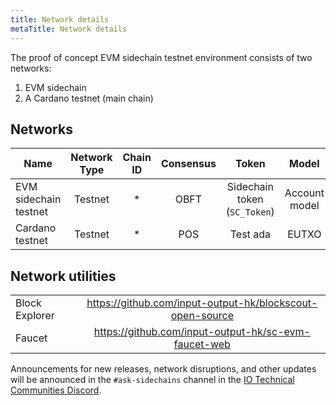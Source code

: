 ```yaml
---
title: Network details
metaTitle: Network details
---
```


The proof of concept EVM sidechain testnet environment consists of two networks:

1. EVM sidechain
2. A Cardano testnet (main chain)

## Networks

| Name | Network Type | Chain ID  | Consensus | Token | Model
| --- | :---: | :---: | :---: | :---: | :---: |
| EVM sidechain testnet | Testnet | * | OBFT | Sidechain token (`SC_Token`) | Account model |
| Cardano testnet | Testnet | * | POS | Test ada | EUTXO |

## Network utilities

|  |  | 
| --- | :---: |
| Block Explorer | https://github.com/input-output-hk/blockscout-open-source   |
| Faucet | https://github.com/input-output-hk/sc-evm-faucet-web   |

Announcements for new releases, network disruptions, and other updates will be announced in the `#ask-sidechains` channel in the [IO Technical Communities Discord](https://discord.com/invite/inputoutput).
